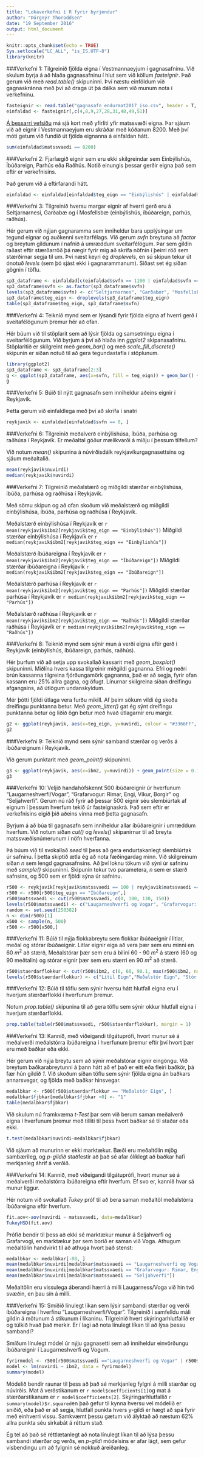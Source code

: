 ```yaml
---
title: "Lokaverkefni í R fyrir byrjendur"
author: "Þórgnýr Thoroddsen"
date: "19 September 2016"
output: html_document
---
```


```r
knitr::opts_chunk$set(echo = TRUE)
Sys.setlocale("LC_ALL", "is_IS.UTF-8")
library(knitr)
```

###Verkefni 1: Tilgreinið fjölda eigna í Vestmannaeyjum í gagnasafninu.
Við skulum byrja á að hlaða gagnasafninu í hlut sem við köllum *fasteignir*. Það gerum við með *read.table()* skipuninni. Því næstu einföldum við gagnaskránna með því að draga út þá dálka sem við munum nota í verkefninu.

```r
fasteignir <- read.table("gagnasafn_endurmat2017_iso.csv", header = T, sep = ",", na.strings = "(null)", fileEncoding = "latin1")
einfaldad <- fasteignir[,c(4,8,9,27,28,31,48,49,51)]
```

[Á þessarri vefsíðu](http://www.skra.is/library/Samnyttar-skrar-/Fasteignamat-2017/2016_LANDSBYGGD_IBU_v2.pdf) má sjá kort með yfirliti yfir matssvæði eigna. Þar sjáum við að eignir í Vestmannaeyjum eru skráðar með kóðanum 8200. Með því móti getum við fundið út fjölda eignanna á einfaldan hátt.

```r
sum(einfaldad$matssvaedi == 8200)
```

###Verkefni 2: Fjarlægið eignir sem eru ekki skilgreindar sem Einbýlishús, Íbúðareign, Parhús eða Raðhús. Notið einungis þessar gerðir eigna það sem eftir er verkefnisins.

Það gerum við á eftirfarandi hátt.

```r
einfaldad <- einfaldad[einfaldad$teg_eign == "Einbýlishús" | einfaldad$teg_eign == "Íbúðareign" | einfaldad$teg_eign == "Parhús" | einfaldad$teg_eign == "Raðhús", ]
```

###Verkefni 3: Tilgreinið hversu margar eignir af hverri gerð eru á Seltjarnarnesi, Garðabæ og í Mosfellsbæ (einbýlishús, íbúðareign, parhús, raðhús).
 
Hér gerum við nýjan gagnaramma sem inniheldur bara upplýsingar um tegund eignar og auðkenni sveitarfélags. Við gerum *svfn* breytuna að *factor* og breytum gildunum í nafnið á umræddum sveitarfélögum. Þar sem gildin raðast eftir stærðarröð þá nægir fyrir mig að skrifa nöfnin í þeirri röð sem stærðirnar segja til um. Því næst keyri ég *droplevels*, en sú skipun tekur út ónotuð *levels* (sem þó sjást ekki í gagnarammanum). Síðast set ég síðan gögnin í töflu.
```r
sp3_dataframe <- einfaldad[c(einfaldad$svfn == 1100 | einfaldad$svfn == 1300 | einfaldad$svfn == 1604),]
sp3_dataframe$svfn <- as.factor(sp3_dataframe$svfn)
levels(sp3_dataframe$svfn) <- c("Seltjarnarnes", "Garðabær", "Mosfellsbær")
sp3_dataframe$teg_eign <- droplevels(sp3_dataframe$teg_eign)
table(sp3_dataframe$teg_eign, sp3_dataframe$svfn)
```

###Verkefni 4: Teiknið mynd sem er lýsandi fyrir fjölda eigna af hverri gerð í sveitafélögunum þremur hér að ofan.

Hér búum við til stöplarit sem að lýsir fjölda og samsetningu eigna í sveitarfélögunum. Við byrjum á því að hlaða inn *ggplot2* skipanasafninu. Stöplaritið er skilgreint með *geom_bar()* og með *scale_fill_discrete()* skipunin er síðan notuð til að gera tegundastafla í stöplunum.

```r
library(ggplot2)
sp3_dataframe <- sp3_dataframe[2:3]
g <- ggplot(sp3_dataframe, aes(x=svfn, fill = teg_eign)) + geom_bar() + xlab("") + ylab("Fjöldi") + scale_fill_discrete(name = "Tegund eignar", labels = c("Einbýlishús", "Íbúðareign", "Parhús", "Raðhús"))
g
```

###Verkefni 5: Búið til nýtt gagnasafn sem inniheldur aðeins eignir í Reykjavík.

Þetta gerum við einfaldlega með því að skrifa í snatri 

```r
reykjavik <- einfaldad[einfaldad$svfn == 0, ]
```

###Verkefni 6: Tilgreinið meðalverð einbýlishúsa, íbúða, parhúsa og raðhúsa í Reykjavík. Er meðaltal góður mælikvarði á miðju í þessum tilfellum?

Við notum *mean()* skipunina á núvirðisdálk reykjavíkurgagnasettsins og sjáum meðaltalið. 
```r
mean(reykjavik$nuvirdi)
median(reykjavik$nuvirdi)
```

###Verkefni 7: Tilgreinið meðalstærð og miðgildi stærðar einbýlishúsa, íbúða, parhúsa og raðhúsa í Reykjavík.

Með sömu skipun og að ofan skoðum við meðalstærð og miðgildi einbýlishúsa, íbúða, parhúsa og raðhúsa í Reykjavík.

Meðalstærð einbýlishúsa í Reykjavík er `r mean(reykjavik$ibm2[reykjavik$teg_eign == "Einbýlishús"])`
Miðgildi stærðar einbýlishúsa í Reykjavík er `r median(reykjavik$ibm2[reykjavik$teg_eign == "Einbýlishús"])`

Meðalstærð íbúðareigna í Reykjavík er `r mean(reykjavik$ibm2[reykjavik$teg_eign == "Íbúðareign"])`
Miðgildi stærðar íbúðareigna í Reykjavík `r median(reykjavik$ibm2[reykjavik$teg_eign == "Íbúðareign"])`

Meðalstærð parhúsa í Reykjavík er `r mean(reykjavik$ibm2[reykjavik$teg_eign == "Parhús"])`
Miðgildi stærðar parhúsa í Reykjavík er `r median(reykjavik$ibm2[reykjavik$teg_eign == "Parhús"])`

Meðalstærð raðhúsa í Reykjavík er `r mean(reykjavik$ibm2[reykjavik$teg_eign == "Raðhús"])`
Miðgildi stærðar raðhúsa í Reykjavík er `r median(reykjavik$ibm2[reykjavik$teg_eign == "Raðhús"])`

###Verkefni 8: Teiknið mynd sem sýnir mun á verði eigna eftir gerð í Reykjavík (einbýlishús, íbúðareign, parhús, raðhús).

Hér þurfum við að setja upp svokallað kassarit með *geom_boxplot()* skipuninni. Miðlína hvers kassa tilgreinir miðgildi gagnanna. Efri og neðri brún kassanna tilgreina fjórðungamörk gagnanna, það er að segja, fyrir ofan kassann eru 25% allra gagna, og öfugt. Línurnar skilgreina síðan dreifingu afgangsins, að útlögum undanskyldum.

Mér þótti fjöldi útlaga vera furðu mikill. Af þeim sökum vildi ég skoða dreifingu punktanna betur. Með *geom_jitter()* gat ég sýnt dreifingu punktanna betur og liðið ögn betur með hvað útlagarnir eru margir.

```r
g2 <- ggplot(reykjavik, aes(x=teg_eign, y=nuvirdi, colour = "#3366FF", alpha = 0.1)) + geom_jitter(alpha = 0.05, colour = "black") + geom_boxplot(outlier.size = 0.1) + xlab("") + ylab("Verð í þúsundum") + theme(legend.position = "none")
g2
```

###Verkefni 9: Teiknið mynd sem sýnir samband stærðar og verðs á íbúðareignum í Reykjavík.

Við gerum punktarit með *geom_point()* skipuninni.

```r
g3 <- ggplot(reykjavik, aes(x=ibm2, y=nuvirdi)) + geom_point(size = 0.1)
g3
```

###Verkefni 10: Veljið handahófskennt 500 íbúðareignir úr hverfunum "Laugarneshverfi/Vogar", "Grafarvogur: Rimar, Engi, Víkur, Borgir" og "Seljahverfi". Gerum nú ráð fyrir að þessar 500 eignir séu slembiúrtak af eignum í þessum hverfum tekið úr fasteignaskrá. Það sem eftir er verkefnisins eigið þið aðeins vinna með þetta gagnasafn.

Byrjum á að búa til gagnasafn sem inniheldur allar íbúðareignir í umræddum hverfum. Við notum síðan *cut()* og *levels()* skipanirnar til að breyta matssvæðisnúmerunum í nöfn hverfanna.

Þá búum við til svokallað *seed* til þess að gera endurtakanlegt slembiúrtak úr safninu. Í þetta skiptið ætla ég að nota fæðingardag minn. Við skilgreinum síðan *n* sem lengd gagnasafnsins. Að því loknu tökum við sýni úr safninu með *sample()* skipuninni. Skipunin tekur tvo parametera, *n* sem er stærð safnsins, og 500 sem er fjöldi sýna úr safninu.


```r
r500 <- reykjavik[reykjavik$matssvaedi == 100 | reykjavik$matssvaedi == 130 | reykjavik$matssvaedi == 150,]
r500 <- r500[r500$teg_eign == "Íbúðareign",]
r500$matssvaedi <- cut(r500$matssvaedi, c(0, 100, 130, 150))
levels(r500$matssvaedi) <- c("Laugarneshverfi og Vogar", "Grafarvogur: Rimar, Engi, Víkur, Borgir", "Seljahverfi")
random <- set.seed(250382)
n <- dim(r500)[1]
x500 <- sample(n, 500)
r500 <- r500[x500,]
```

###Verkefni 11: Búið til nýja flokkabreytu sem flokkar íbúðaeignir í litlar, meðal og stórar íbúðaeignir. Litlar eignir eiga að vera þær sem eru minni en 60 $m^2$ að stærð, Meðalstórar þær sem eru á bilini 60 - 90 $m^2$ á stærð (60 og 90 meðtalin) og stórar eignir þær sem eru stærri en 90 $m^2$ að stærð.

```r
r500$staerdarflokkur <- cut(r500$ibm2, c(0, 60, 90.1, max(r500$ibm2, na.rm = TRUE)), right=F)
levels(r500$staerdarflokkur) <- c("Lítil Eign","Meðalstór Eign", "Stór Eign")
```

###Verkefni 12: Búið til töflu sem sýnir hversu hátt hlutfall eigna eru í hverjum stærðarflokki í hverfunum þremur.

Notum *prop.table()* skipunina til að gera töflu sem sýnir okkur hlutfall eigna í hverjum stærðarflokki.

```r
prop.table(table(r500$matssvaedi, r500$staerdarflokkur), margin = 1)
```

###Verkefni 13: Kannið, með viðeigandi tilgátuprófi, hvort munur sé á meðalverði meðalstórra íbúðareigna í hverfunum þremur eftir því hvort þær eru með baðkar eða ekki.

Hér gerum við nýja breytu sem að sýnir meðalstórar eignir eingöngu. Við breytum baðkarabreytunni á þann hátt að ef það er eitt eða fleiri baðkör, þá fær hún gildið *1*. Við skoðum síðan töflu sem sýnir fjölda eigna án baðkars annarsvegar, og fjölda með baðkar hinsvegar.

```r
medalbkar <- r500[r500$staerdarflokkur == "Meðalstór Eign", ]
medalbkar$fjbkar[medalbkar$fjbkar >0] <- "1"
table(medalbkar$fjbkar)
```

Við skulum nú framkvæma *t-Test* þar sem við berum saman meðalverð eigna í hverfunum þremur með tilliti til þess hvort baðkar sé til staðar eða ekki.

```r
t.test(medalbkar$nuvirdi~medalbkar$fjbkar)
```

Við sjáum að munurinn er ekki marktækur. Bæði eru meðaltölin mjög sambærileg, og *p-gildið* staðfestir að það sé afar ólíklegt að baðkar hafi merkjanleg áhrif á verðið.

###Verkefni 14: Kannið, með viðeigandi tilgátuprófi, hvort munur sé á meðalverði meðalstórra íbúðareigna eftir hverfum. Ef svo er, kannið hvar sá munur liggur.

Hér notum við svokallað *Tukey* próf til að bera saman meðaltöl meðalstórra íbúðareigna eftir hverfum.

```r
fit.aov<-aov(nuvirdi ~ matssvaedi, data=medalbkar)
TukeyHSD(fit.aov)
```

Prófið bendir til þess að ekki sé marktækur munur á Seljahverfi og Grafarvogi, en marktækur þar sem borið er saman við Voga. Athugum meðaltölin handvirkt til að athuga hvort það stenst:

```r
medalbkar <- medalbkar[-88, ]
mean(medalbkar$nuvirdi[medalbkar$matssvaedi == "Laugarneshverfi og Vogar"])
mean(medalbkar$nuvirdi[medalbkar$matssvaedi == "Grafarvogur: Rimar, Engi, Víkur, Borgir"])
mean(medalbkar$nuvirdi[medalbkar$matssvaedi == "Seljahverfi"])
```

Meðaltölin eru vissulega áberandi hærri á milli Laugarness/Voga við hin tvö svæðin, en þau sín á milli.

###Verkefni 15: Smíðið línulegt líkan sem lýsir sambandi stærðar og verði íbúðareigna í hverfinu "Laugarneshverfi/Vogar". Tilgreinið í samfelldu máli gildin á mötunum á stikunum í líkaninu. Tilgreinið hvert skýringarhlutfallið er og túlkið hvað það merkir. Er í lagi að nota línulegt líkan til að lýsa þessu sambandi?

Smíðum línulegt módel úr nýju gagnasetti sem að inniheldur einvörðungu íbúðareignir í Laugarneshverfi og Vogum.

```r
fyrirmodel <- r500[r500$matssvaedi =="Laugarneshverfi og Vogar" | r500$teg_eign == "Íbúðareign",]
model <- lm(nuvirdi ~ ibm2, data = fyrirmodel)
summary(model)
```

Módelið bendir raunar til þess að það sé merkjanleg fylgni á milli stærðar og núvirðis. Mat á verðstikanum er `r model$coefficients[1]`og mat á stærðarstikanum er `r model$coefficients[2]`. Skýringarhlutfallið `r summary(model)$r.squared`en það gefur til kynna hversu vel módelið er sniðið, eða það er að segja, hlutfall punkta hvers y-gildi er hægt að spá fyrir með einhverri vissu. Samkvæmt þessu gætum við ályktað að næstum 62% allra punkta séu sirkabát á réttum stað.

Ég tel að það sé réttlætanlegt að nota línulegt líkan til að lýsa þessu sambandi stærðar og verðs, en *p-gildi* módelsins er afar lágt, sem gefur vísbendingu um að fylgnin sé nokkuð áreiðanleg.

